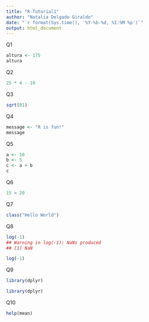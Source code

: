 ```yaml
---
title: "R-Tutorial1"
author: "Natalia Delgado Giraldo"
date: "`r format(Sys.time(), '%Y-%b-%d, %I:%M %p')`"
output: html_document
---
```


Q1
```r
altura <- 175
altura
```
Q2
```r
25 * 4 - 10
```
Q3
```r
sqrt(81)
```
Q4
```r
message <- "R is fun!"
message
```
Q5
```r
a <- 10 
b <- 5
c <- a + b
c
```
Q6
```r
15 > 20
```
Q7
```r
class("Hello World")
```
Q8
```r
log(-1)
## Warning in log(-1): NaNs produced
## [1] NaN
```
```r
log(-1)
```
Q9
```r
library(dplyr)
```
```r
library(dplyr)
```

Q10
```r
help(mean)
```


